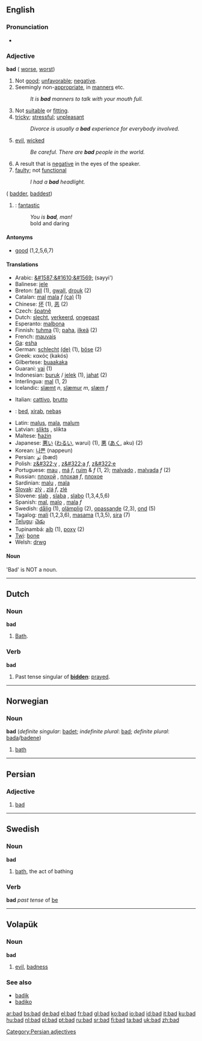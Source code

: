 {{see|Bad}}

==English==

{{rank|led|low|American|521|bad|forward|remember|fair}}

===Pronunciation===
*{{audio|en-us-bad.ogg|Audio (US)}}

===Adjective===
'''bad'''  ({{compar}} [[worse]], {{superl}} [[worst]])

# Not [[good]]; [[unfavorable]]; [[negative]].
# Seemingly non-[[appropriate]], in [[manners]] etc.
#:''It is '''bad''' manners to talk with your mouth full.''
# Not [[suitable]] or [[fitting]].
# [[tricky]]; [[stressful]]; [[unpleasant]]
#:''Divorce is usually a '''bad''' experience for everybody involved.''
# [[evil]], [[wicked]]
#:''Be careful.  There are '''bad''' people in the world.''
# A result that is [[negative]] in the eyes of the speaker.
# [[faulty]]; not [[functional]]
#:''I had a '''bad''' headlight.''
({{compar}} [[badder]], {{superl}} [[baddest]])
# {{slang}}: [[fantastic]]
#:''You is '''bad''', man!''
#: bold and daring

====Antonyms====
*[[good]] (1,2,5,6,7)

====Translations====
{{top}}
*Arabic: [[&#1587;&#1610;&#1569;]] (sayyi')
*Balinese: [[jele]]
*Breton: [[fall]] (1), [[gwall]], [[drouk]] (2)
*Catalan:  [[mal]] {{m}} [[mala]] ''f'' [[:ca:mal|(ca)]] (1)
*Chinese: [[坏]] (1), [[恶]] (2)
*Czech: [[špatně]]
*Dutch: [[slecht]], [[verkeerd]], [[ongepast]]
*Esperanto: [[malbona]]
*Finnish: [[tuhma]] (1); [[paha]], [[ilkeä]] (2)
*French: [[mauvais]]
*[[Ga]]: [[esha]]
*German: [[schlecht]] [[:de:schlecht|(de)]] (1), [[böse]] (2)
*Greek: κακός (kakós)
*Gilbertese: [[buaakaka]]
*Guaraní: [[vai]] (1)
*Indonesian: [[buruk]] / [[jelek]] (1), [[jahat]] (2)
*Interlingua: [[mal]] (1, 2)
*Icelandic: [[slæmt]] ''n'', [[slæmur]] ''m'', [[slæm]] ''f''
{{mid}}
*Italian: [[cattivo]], [[brutto]]
*{{ku}}: [[bed]], [[xirab]], [[nebaş]]
*Latin: [[malus]], [[mala]], [[malum]]
*Latvian: [[slikts]] {{m}}, slikta {{f}}
*Maltese: [[ħażin]]
*Japanese: [[悪い]] ([[わるい]], warui) (1), [[悪]] ([[あく]], aku) (2)
*Korean: [[나쁜]] (nappeun)
*Persian: [[بَد]] (bæd)
*Polish: [[z&#322;y]] {{m}}, [[z&#322;a]] ''f'', [[z&#322;e]] {{n}}
*Portuguese: [[mau]] {{m}}, [[má]] ''f'', [[ruim]] {{m}} & ''f'' (1, 2); [[malvado]] {{m}}, [[malvada]] ''f'' (2)
*Russian: [[плохой]] {{m}}, [[плохая]] ''f'', [[плохое]] {{n}}
*Sardinian: [[malu]] {{m}}, [[mala]] {{f}}
*[[Slovak]]: [[zlý]] {{m}}, [[zlá]] ''f'', [[zlé]] {{n}}
*Slovene: [[slab]] {{m}}, [[slaba]] {{f}}, [[slabo]] {{n}} (1,3,4,5,6)
*Spanish: [[mal]], [[malo]] {{m}}, [[mala]] ''f'' 
*Swedish: [[dålig]] (1), [[olämplig]] (2), [[opassande]] (2,3), [[ond]] (5)
*Tagalog: [[mali]] (1,2,3,6), [[masama]] (1,3,5), [[sira]] (7) 
*[[Telugu]]: [[చెడు]]
*Tupinambá: [[aíb]] (1), [[poxy]] (2)
*[[Twi]]: [[bone]]
*Welsh: [[drwg]]
{{bottom}}


====Noun====

'Bad' is NOT a noun.

----

==Dutch==

===Noun===
{{nl-noun|baden|badje}}
'''bad''' {{n}}
# [[bath|Bath]].

===Verb===
'''bad'''
# Past tense singular of '''[[bidden]]''': [[prayed]].

----

==Norwegian==

===Noun===
'''bad''' {{n}} (''definite singular'': [[badet]]; ''indefinite plural'': [[bad]]; ''definite plural'': [[bada]]/[[badene]])

# [[bath]]

----

==Persian==

=== Adjective ===

#[[bad]]

[[Category:Persian adjectives]]

----

==Swedish==

===Noun===
'''bad''' {{n}}

# [[bath]], the act of bathing

===Verb===
'''bad''' ''past tense'' of [[be]]

----
==Volapük==

===Noun===
'''bad'''
# [[evil]], [[badness]]

===See also===
*[[badik]]
*[[badiko]]

[[ar:bad]]
[[bs:bad]]
[[de:bad]]
[[el:bad]]
[[fr:bad]]
[[gl:bad]]
[[ko:bad]]
[[io:bad]]
[[id:bad]]
[[it:bad]]
[[ku:bad]]
[[hu:bad]]
[[nl:bad]]
[[pl:bad]]
[[pt:bad]]
[[ru:bad]]
[[sr:bad]]
[[fi:bad]]
[[ta:bad]]
[[uk:bad]]
[[zh:bad]]